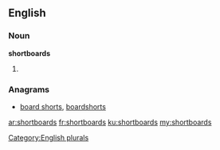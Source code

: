==English==

===Noun===
'''shortboards'''

# {{plural of|shortboard}}

===Anagrams===
* [[board shorts#English|board shorts]], [[boardshorts#English|boardshorts]]

[[Category:English plurals]]

[[ar:shortboards]]
[[fr:shortboards]]
[[ku:shortboards]]
[[my:shortboards]]